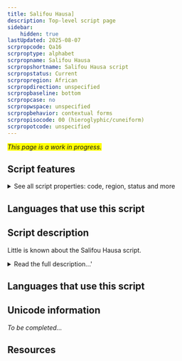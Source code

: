 ```yaml
---
title: Salifou Hausa]
description: Top-level script page
sidebar:
    hidden: true
lastUpdated: 2025-08-07
scrpropcode: Qa16
scrproptype: alphabet
scrpropname: Salifou Hausa
scrpropshortname: Salifou Hausa script
scrpropstatus: Current
scrpropregion: African
scrpropdirection: unspecified
scrpropbaseline: bottom
scrpropcase: no
scrpropwspace: unspecified
scrpropbehavior: contextual forms
scrpropisocode: 00 (hieroglyphic/cuneiform)
scrpropotcode: unspecified
---
```


<span style='background-color:yellow'>_This page is a work in progress._</span>


## Script features

<details>
<summary> See all script properties: code, region, status and more</summary>
<ScriptInfo />
</details>

## Languages that use this script

<WsList script='Qa16' wsMax='5' />

## Script description

Little is known about the Salifou Hausa script.

<details><summary>Read the full description...'</summary>_Not yet available._</details>

## Languages that use this script

<WsList script='Qa16' wsMax='5' />

## Unicode information

_To be completed..._

## Resources

<ScriptResources detailSummary='seemore' />

